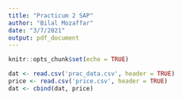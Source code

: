 ```yaml
---
title: "Practicum 2 SAP"
author: "Bilal Mozaffar"
date: "3/7/2021"
output: pdf_document
---
```


```r
knitr::opts_chunk$set(echo = TRUE)
```

```r
dat <- read.csv('prac_data.csv', header = TRUE)
price <- read.csv('price.csv', header = TRUE)
dat <- cbind(dat, price)
```






